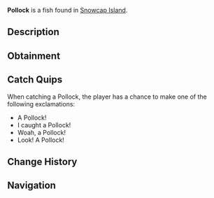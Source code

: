{{FishInfobox
|image          = Pollock.png
|rarity         = Common
|sea            = First Sea
|location       = [[Snowcap Island]]
|sublocation    = 
|sources        = Fishing Rod
|radar_location = 
|xp             = 50
|weather        = Foggy, Rain
|time           = 
|season         = Summer
|bait           = 
|base_weight    = 5
|base_value     = 70
|weight_range   = 4
|base_chance    = 80
|base_resil     = 60
}}
'''Pollock''' is a {{Rarity|Common}} fish found in [[Snowcap Island]].

== Description ==
{{Description|Pollock are sleek, silver fish with a light belly contrasting a darker dorsal. They are fast swimmers and often found feeding under Snowcap Islands docks.|Bestiary Entry}}

== Obtainment ==
{{Description|Found in Snowcap island, especially near the docks.|Bestiary Hint}}
{{Fish Availability|
Snowcap Island/Surrounding Ocean
|top_rods      = 
Leviathan's Fang Rod\102150.66\64533.34;
Trident Rod\101691.94\56910.08;
Free Spirit Rod\98539.86\56715.22;
Azure Of Lagoon\91582.86\68155.47;
No-Life Rod\90132.43\80243.77;
Training Rod\73027.38\73027.38;
Flimsy Rod\53155.18\53155.18;
Brick Built Rod\71663.31\63056.21;
Seraphic Rod\80598.77\79403.2;
Fast Rod\78074.29\77645.33;
Tempest Rod\81873.37\76730.61;
Rapid Rod\79477.73\74895.3;
Rod Of The Exalted One\76819.55\63074.57;
Challenger's Rod\82167.77\72709.46;
Zeus Rod\81242.14\67586.24;
Blazebringer Rod\80007.69\63800.3;
Depthseeker Rod\79596.36\65570.91;
Rod Of The Forgotten Fang\79556.29\72468.56;
Verdant Shear Rod\79525.39\67619.8;
Rod Of The Depths\78775.91\65782.23;
Avalanche Rod\78206.77\64352.46;
Volcanic Rod\77490.89\61704.85;
Ethereal Prism Rod\76451.1\29148.96;
Astralhook Rod\76355.95\5007.38;
Steady Rod\40606.2\33958.08
|recommended   = Trident Rod
}}

== Catch Quips ==
When catching a Pollock, the player has a chance to make one of the following exclamations:
* A Pollock!
* I caught a Pollock!
* Woah, a Pollock!
* Look! A Pollock!

== Change History ==
{{Change History|{{subst:Current Version}}}}

== Navigation ==
{{Fish Navbox|Snowcap Island}}